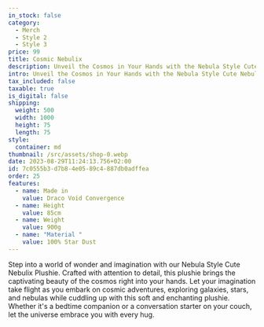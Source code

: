 ```yaml
---
in_stock: false
category:
  - Merch
  - Style 2
  - Style 3
price: 99
title: Cosmic Nebulix
description: Unveil the Cosmos in Your Hands with the Nebula Style Cute Nebulix Plushie!
intro: Unveil the Cosmos in Your Hands with the Nebula Style Cute Nebulix Plushie!
tax_included: false
taxable: true
is_digital: false
shipping:
  weight: 500
  width: 1000
  height: 75
  length: 75
style:
  container: md
thumbnail: /src/assets/shop-0.webp
date: 2023-08-29T11:24:13.756+02:00
id: 7c0555b3-d7b8-4e05-89c4-887db0adffea
order: 25
features:
  - name: Made in
    value: Draco Void Convergence
  - name: Height
    value: 85cm
  - name: Weight
    value: 900g
  - name: "Material "
    value: 100% Star Dust
---
```

Step into a world of wonder and imagination with our Nebula Style Cute Nebulix Plushie. Crafted with attention to detail, this plushie brings the captivating beauty of the cosmos right into your hands. Let your imagination take flight as you embark on cosmic adventures, exploring galaxies, stars, and nebulas while cuddling up with this soft and enchanting plushie. Whether it's a bedtime companion or a conversation starter on your couch, let the universe embrace you with every hug.

